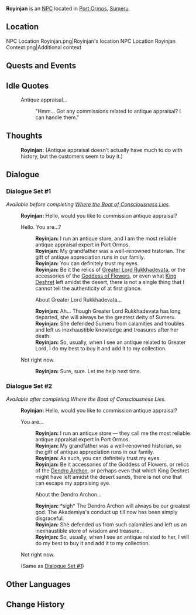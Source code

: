 {{Meta
<!-- Remove this template after adding the missing info -->
|missing_NPC_location = yes
|missing_NPC_context  = yes
|missing_NPC_profile  = yes
}}
{{Character Infobox
|type             = NPC
|image            = NPC Royinjan.png
|realname         = <!-- Optional, if different from in-game name -->
|deceased         = <!-- Past (for deceased prior to events of the game) or free response -->
|region           = Sumeru
|location         = <!-- Where the character appears, if different from Region -->
|affiliation      = 
|title            = Jewelry Shop Owner

|ancestry         = <!-- Clan/family -->
|father           = 
|mother           = 
|spouse           = 
|sibling          = 
|child            = 
|relative         = 

|voiceEN          = 
|voiceCN          = 
|voiceJP          = 
|dialoguereward   = 
}}
'''Royinjan''' is an [[NPC]] located in [[Port Ormos]], [[Sumeru]].

==Location==
<gallery>
NPC Location Royinjan.png|Royinjan's location
NPC Location Royinjan Context.png|Additional context
</gallery>
<!--
==Profile==
Detailed story/lore information goes here.
''(To be added.)''

===Personality===
''(To be added.)''

===Appearance===
Keep appearance section short and concise. Limit to 2 paragraphs with 3-4 sentences each.
''(To be added.)''
-->
==Quests and Events==
{{Quests and Events}}

==Idle Quotes==
{{Dialogue start}}
: {{DIcon|Idle}} Antique appraisal...
:: {{A|VO Royinjan 01.ogg}} "Hmm... Got any commissions related to antique appraisal? I can handle them."
{{Dialogue end}}

==Thoughts==
{{All Schemes to Know Explanation}}
{{Dialogue start}}
:{{A|VO Royinjan All Schemes to Know 01.ogg}} '''Royinjan:''' (Antique appraisal doesn't actually have much to do with history, but the customers seem to buy it.)
{{Dialogue end}}

==Dialogue==
===Dialogue Set #1===
''Available before completing [[Where the Boat of Consciousness Lies]].''
{{Dialogue start}}
:'''Royinjan:''' Hello, would you like to commission antique appraisal?
:{{DIcon}} Hello. You are...?
::'''Royinjan:''' I run an antique store, and I am the most reliable antique appraisal expert in Port Ormos.
::'''Royinjan:''' My grandfather was a well-renowned historian. The gift of antique appreciation runs in our family.
::'''Royinjan:''' You can definitely trust my eyes.
::'''Royinjan:''' Be it the relics of [[Greater Lord Rukkhadevata]], or the accessories of the [[Goddess of Flowers]], or even what [[King Deshret]] left amidst the desert, there is not a single thing that I cannot tell the authenticity of at first glance.
::{{DIcon}} About Greater Lord Rukkhadevata...
::'''Royinjan:''' Ah... Though Greater Lord Rukkhadevata has long departed, she will always be the greatest deity of Sumeru.
::'''Royinjan:''' She defended Sumeru from calamities and troubles and left us inexhaustible knowledge and treasures after her death.
::'''Royinjan:''' So, usually, when I see an antique related to Greater Lord, I do my best to buy it and add it to my collection.
:{{DIcon}} Not right now.
::'''Royinjan:''' Sure, sure. Let me help next time.
{{Dialogue end}}

===Dialogue Set #2===
''Available after completing Where the Boat of Consciousness Lies.''
{{Dialogue start}}
:'''Royinjan:''' Hello, would you like to commission antique appraisal?
:{{DIcon}} You are...
::'''Royinjan:''' I run an antique store &mdash; they call me the most reliable antique appraisal expert in Port Ormos.
::'''Royinjan:''' My grandfather was a well-renowned historian, so the gift of antique appreciation runs in our family.
::'''Royinjan:''' As such, you can definitely trust my eyes.
::'''Royinjan:''' Be it accessories of the Goddess of Flowers, or relics of the [[Dendro Archon]], or perhaps even that which King Deshret might have left amidst the desert sands, there is not one that can escape my appraising eye.
::{{DIcon}} About the Dendro Archon...
::'''Royinjan:''' *sigh* The Dendro Archon will always be our greatest god. The Akademiya's conduct up till now has been simply disgraceful.
::'''Royinjan:''' She defended us from such calamities and left us an inexhaustible store of wisdom and treasure...
::'''Royinjan:''' So, usually, when I see an antique related to her, I will do my best to buy it and add it to my collection.
:{{DIcon}} Not right now.
:;(Same as [[#Dialogue Set #1|Dialogue Set #1]])
{{Dialogue end}}
<!--
==Event Dialogue==
===Event Name===
{{Dialogue start}}
:'''{{subst:PAGENAME}}:'''
{{Dialogue end}}

==Trivia==
* 
-->
==Other Languages==
{{Other Languages
|default_hidden = 1
|en      = Royinjan
|zhs     = 罗因贾
|zhs_rm  = Luóyīnjiǎ
|zht     = 羅因賈
|zht_rm  = Luóyīnjiǎ
|ja      = ロインジャ
|ja_rm   = Roinja
|ko      = 로인잔
|ko_rm   = Roinjan
|es      = Royinjan
|fr      = Royinjan
|ru      = Роинджан
|th      = Royinjan
|vi      = Royinjan
|de      = Royinjan
|id      = Royinjan
|pt      = Royinjan
|tr      = Royinjan
|it      = Royinjan
}}

==Change History==
{{Change History|3.0}}
<!--
==References==
{{Reflist}}
-->